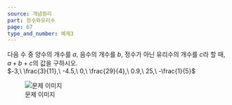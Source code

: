 ```yaml
---
source: 개념원리
part: 정수와유리수
page: 67
type_and_number: 예제3
---
```


다음 수 중 양수의 개수를 $a$, 음수의 개수를 $b$, 정수가 아닌 유리수의 개수를 $c$라 할 때, $a + b + c$의 값을 구하시오.\
$-3,\ \frac{3}{11},\ -4.5,\ 0,\ \frac{29}{4},\ 0.9,\ 25,\ -\frac{1}{5}$

![문제 이미지](개념원리_정수와유리수_67_예제3.png)
